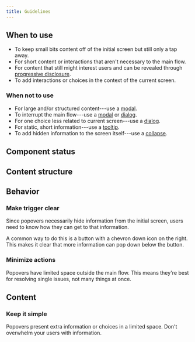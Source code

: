 ```yaml
---
title: Guidelines
---
```


<ReactExample exampleId="Popover-default" />

## When to use

- To keep small bits content off of the initial screen but still only a tap away.
- For short content or interactions that aren't necessary to the main flow.
- For content that still might interest users and can be revealed through [progressive disclosure](/design-patterns/progressive-disclosure/).
- To add interactions or choices in the context of the current screen.

### When not to use

- For large and/or structured content---use a [modal](/components/overlay/modal/).
- To interrupt the main flow---use a [modal](/components/overlay/modal/) or [dialog](/components/overlay/dialog/).
- For one choice less related to current screen---use a [dialog](/components/overlay/dialog/).
- For static, short information---use a [tooltip](/components/overlay/tooltip/).
- To add hidden information to the screen itself---use a [collapse](/components/interaction/collapse/).

## Component status

<ComponentStatus component="Popover" />

## Content structure

<FigmaFile
  file="4QJZqvBvRrLu6t9mwObCkA"
  node="143%3A0"
  alt="Button: most common trigger to open popover, though other ways are possible; popover: wraps content and actions and can have a preferred position and alignment and/or overlap the button; content: wraps the main message or options; action area: optionally creates an area for actions associated with the whole popover, at least one of which should close the popover."
/>

## Behavior

### Make trigger clear

Since popovers necessarily hide information from the initial screen,
users need to know how they can get to that information.

A common way to do this is a button with a chevron down icon on the right.
This makes it clear that more information can pop down below the button.

<ReactExample exampleId="Popover-trigger" />

### Minimize actions

Popovers have limited space outside the main flow.
This means they're best for resolving single issues,
not many things at once.

<Guideline type="do" title="Focus actions">

<FigmaFile
  file="fannvRpkOJK6uxxT33EKaa"
  node="40%3A976"
  alt="A popover with the ability to add adult and child passengers and a single primary action."
/>
<FigmaFile
  file="fannvRpkOJK6uxxT33EKaa"
  node="40%3A852"
  alt="A popover with buttons to add passenger, add special meals, and add cabin bags."
/>

</Guideline>

## Content

### Keep it simple

Popovers present extra information or choices in a limited space.
Don't overwhelm your users with information.
